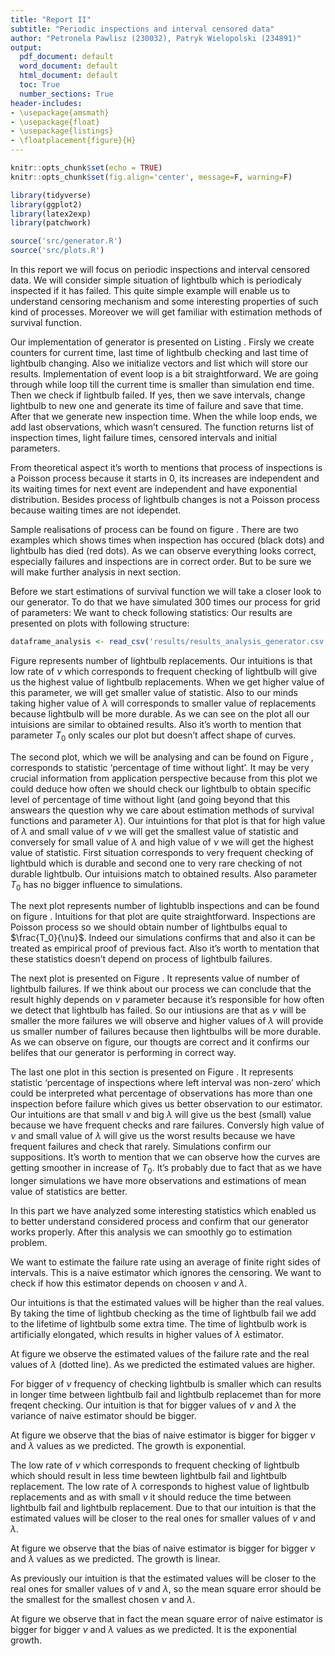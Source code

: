 ---
title: "Report II"
subtitle: "Periodic inspections and interval censored data"
author: "Petronela Pawlisz (230032), Patryk Wielopolski (234891)"
output:
  pdf_document: default
  word_document: default
  html_document: default
  toc: True
  number_sections: True
header-includes:
- \usepackage{amsmath}
- \usepackage{float}
- \usepackage{listings}
- \floatplacement{figure}{H}
---

```{r setup, include=FALSE}
knitr::opts_chunk$set(echo = TRUE)
knitr::opts_chunk$set(fig.align='center', message=F, warning=F) 
```

```{r echo=FALSE}
library(tidyverse)
library(ggplot2)
library(latex2exp)
library(patchwork)

source('src/generator.R')
source('src/plots.R')
```

\section{Introduction}
In this report we will focus on periodic inspections and interval censored data. We will consider simple situation of lightbulb which is periodicaly inspected if it has failed. This quite simple example will enable us to understand censoring mechanism and some interesting properties of such kind of processes. Moreover we will get familiar with estimation methods of survival function.

\section{Generator}
Our implementation of generator is presented on Listing \ref{lst:generator}. Firsly we create counters for current time, last time of lightbulb checking and last time of lightbulb changing. Also we initialize vectors and list which will store our results. Implementation of event loop is a bit straightforward. We are going through while loop till the current time is smaller than simulation end time. Then we check if lightbulb failed. If yes, then we save intervals, change lightbulb to new one and generate its time of failure and save that time. After that we generate new inspection time. When the while loop ends, we add last observations, which wasn't censured. The function returns list of inspection times, light failure times, censored intervals and initial parameters.

\lstinputlisting[language=R, caption=Implementation of generator., label={lst:generator}, captionpos=b]{src/generator.R}

From theoretical aspect it's worth to mentions that process of inspections is a Poisson process because it starts in 0, its increases are independent and its waiting times for next event are independent and have exponential distribution. Besides process of lightbulb changes is not a Poisson process because waiting times are not idependet.

Sample realisations of process can be found on figure \ref{fig:sample}. There are two examples which shows times when inspection has occured (black dots) and lightbulb has died (red dots). As we can observe everything looks correct, especially failures and inspections are in correct order. But to be sure we will make further analysis in next section.

\begin{figure}
```{r echo=FALSE, fig.width=6, fig.height=4.5}
data1 <- generate_censored_data(1, 3, 30)

p1 <- realisation_of_the_process(data1) +
  ggtitle('Sample realistions of the process.') +
  xlim(0, 30)

data2 <- generate_censored_data(1, 3, 30)

p2 <- realisation_of_the_process(data2) +
  theme(axis.text.y = element_blank(),
        legend.position = 'bottom') +
  xlim(0, 30)

p1 / p2
```
\caption{Sample realisation of the process.}
\label{fig:sample}
\end{figure}


\section{Analysis of generator}

Before we start estimations of survival function we will take a closer look to our generator. To do that we have simulated 300 times our process for grid of parameters:
\begin{itemize}
  \item $\lambda$ - $[1, 10]$ with step equal 1,
  \item $\nu$ - $[1, 10]$ with step equal 1,
  \item $T_{0}$ - $[100, 700]$ with step equal 300.
\end{itemize}

We want to check following statistics:
\begin{itemize}
  \item number of lightbulb replacements,
  \item percentage of time without light,
  \item number of lightbulb inspections,
  \item number of lightbulb failures,
  \item percentage of inspections where left interval was non-zero.
\end{itemize}

Our results are presented on plots with following structure:
\begin{itemize}
  \item x-axis contains $\lambda$ - lightbulb failure rate,
  \item y-axis contains value of statistics,
  \item color represents $\nu$ - inspection rate,
  \item grid represents $T_{0}$ value.
\end{itemize}

```{r echo=FALSE}
dataframe_analysis <- read_csv('results/results_analysis_generator.csv')
```

Figure \ref{fig:replacements} represents number of lightbulb replacements. Our intuitions is that low rate of $\nu$ which corresponds to frequent checking of lightbulb will give us the highest value of lightbulb replacements. When we get higher value of this parameter, we will get smaller value of statistic. Also to our minds taking higher value of $\lambda$ will corresponds to smaller value of replacements because lightbulb will be more durable. As we can see on the plot all our intuisions are similar to obtained results. Also it's worth to mention that parameter $T_0$ only scales our plot but doesn't affect shape of curves.

\begin{figure}
```{r echo=FALSE, fig.width=8, fig.height=4}
dataframe_analysis %>% 
  ggplot(aes(x = lambda, y = replacements, group = nu, color = nu)) +
  geom_point() +
  geom_line() +
  facet_grid(~T0) +
  xlab(TeX('$\\lambda$ - lightbulb failure rate')) +
  ylab(TeX('Number of lightbulb replacements.')) +
  ggtitle('Number of lightbulb replacements.') +
  theme_minimal()
```
\caption{Number of lightbulb replacements in setup of different parameters of process. Color represents value of $\nu$ - inspection rate.}
\label{fig:replacements}
\end{figure}

The second plot, which we will be analysing and can be found on Figure \ref{fig:without}, corresponds to statistic 'percentage of time without light'. It may be very crucial information from application perspective because from this plot we could deduce how often we should check our lightbulb to obtain specific level of percentage of time without light (and going beyond that this answears the question why we care about estimation methods of survival functions and parameter $\lambda$). Our intuintions for that plot is that for high value of $\lambda$ and small value of $\nu$ we will get the smallest value of statistic and conversely for small value of $\lambda$ and high value of $\nu$ we will get the highest value of statistic. First situation corresponds to very frequent checking of lightbuld which is durable and second one to very rare checking of not durable lightbulb. Our intuisions match to obtained results. Also parameter $T_0$ has no bigger influence to simulations.

\begin{figure}
```{r echo=FALSE, fig.width=8, fig.height=4}
dataframe_analysis %>% 
  ggplot(aes(x = lambda, y = without, group = nu, color = nu)) +
  geom_point() +
  geom_line() +
  facet_grid(~T0) +
  xlab(TeX('$\\lambda$ - lightbulb failure rate')) +
  ylab(TeX('Percentage of time without light.')) +
  ggtitle('Percentage of time without light.') +
  theme_minimal()
```
\caption{Percentage of time without light in setup of different parameters of process. Color represents value of $\nu$ - inspection rate.}
\label{fig:without}
\end{figure}

The next plot represents number of lightublb inspections and can be found on figure \ref{fig:inspections}. Intuitions for that plot are quite straightforward. Inspections are Poisson process so we should obtain number of lightbulbs equal to $\frac{T_0}{\nu}$. Indeed our simulations confirms that and also it can be treated as empirical proof of previous fact. Also it's worth to mentation that these statistics doesn't depend on process of lightbulb failures.

\begin{figure}
```{r echo=FALSE, fig.width=8, fig.height=4}
dataframe_analysis %>% 
  ggplot(aes(x = lambda, y = inspections, group = nu, color = nu)) +
  geom_point() +
  geom_line() +
  facet_grid(~T0) +
  xlab(TeX('$\\lambda$ - lightbulb failure rate')) +
  ylab(TeX('Number of lightbulb inspections.')) +
  ggtitle('Number of lightbulb inspections.') +
  theme_minimal()
```
\caption{Number of lightbulb inspections in setup of different parameters of process. Color represents value of $\nu$ - inspection rate.}
\label{fig:inspections}
\end{figure}

The next plot is presented on Figure \ref{fig:failures}. It represents value of number of lightbulb failures. If we think about our process we can conclude that the result highly depends on $\nu$ parameter because it's responsible for how often we detect that lightbulb has failed. So our intiusions are that as $\nu$ will be smaller the more failures we will observe and higher values of $\lambda$ will provide us smaller number of failures because then lightbulbs will be more durable. As we can observe on figure, our thougts are correct and it confirms our belifes that our generator is performing in correct way.

\begin{figure}
```{r echo=FALSE, fig.width=8, fig.height=4}
dataframe_analysis %>% 
  ggplot(aes(x = lambda, y = failures, group = nu, color = nu)) +
  geom_point() +
  geom_line() +
  facet_grid(~T0) +
  xlab(TeX('$\\lambda$ - lightbulb failure rate')) +
  ylab(TeX('Number of lightbulb failures.')) +
  ggtitle('Number of lightbulb failures.') +
  theme_minimal()
```
\caption{Number of lightbulb failures in setup of different parameters of process. Color represents value of $\nu$ - inspection rate.}
\label{fig:failures}
\end{figure}

The last one plot in this section is presented on Figure \ref{fig:non-zero}. It represents statistic 'percentage of inspections where left interval was non-zero' which could be interpreted what percentage of observations has more than one inspection before failure which gives us better observation to our estimator. Our intuitions are that small $\nu$ and big $\lambda$ will give us the best (small) value because we have frequent checks and rare failures. Conversly high value of $\nu$ and small value of $\lambda$ will give us the worst results because we have frequent failures and check that rarely. Simulations confirm our suppositions. It's worth to mention that we can observe how the curves are getting smoother in increase of $T_0$. It's probably due to fact that as we have longer simulations we have more observations and estimations of mean value of statistics are better.
\begin{figure}
```{r echo=FALSE, fig.width=8, fig.height=4}
dataframe_analysis %>% 
  ggplot(aes(x = lambda, y = nonzero.left, group = nu, color = nu)) +
  geom_point() +
  geom_line() +
  facet_grid(~T0) +
  xlab(TeX('$\\lambda$ - lightbulb failure rate')) +
  ylab(TeX('Percentage of inspections where left interval was non-zero')) +
  ggtitle('Percentage of inspections where left interval was non-zero.') +
  theme_minimal()
```
\caption{Percentage of inspections where left interval was non-zero in setup of different parameters of process. Color represents value of $\nu$ - inspection rate.}
\label{fig:non-zero}
\end{figure}

In this part we have analyzed some interesting statistics which enabled us to better understand considered process and confirm that our generator works properly. After this analysis we can smoothly go to estimation problem.

\section{Naive estimator}

We want to estimate the failure rate using an average of finite right sides of intervals. This is a naive estimator which ignores the censoring.
We want to check if how this estimator depends on choosen $\nu$ and $\lambda$.

\subsection{Mean of the estimator}

Our intuitions is that the estimated values will be higher than the real values. By taking the time of lightbub checking as the time of lightbulb fail we add to the lifetime of lightbulb some extra time. The time of lightbulb work is artificially elongated, which results in higher values of $\lambda$ estimator.  

At figure \ref{fig:mean_naive} we observe the estimated values of the failure rate and the real values of $\lambda$ (dotted line). As we predicted the estimated values are higher.

\begin{figure}
```{r echo=FALSE, fig.width=8, fig.height=4}
lambda_vector <- seq(1, 10, 1)
nu_vector <- seq(1, 10, 1)
count <- 1:length(lambda_vector)
mc <- seq(1, 100, 1)

means_for_one_generation <- c()
vars_for_one_generation <- c()
bias_for_one_generation <- c()
mean_sq_for_one_generation <- c()
means <- matrix(0,length(lambda_vector),length(lambda_vector))
vars <- matrix(0,length(lambda_vector),length(lambda_vector))
bias <- matrix(0 ,length(lambda_vector),length(lambda_vector))
mean_sq <- matrix(0,length(lambda_vector),length(lambda_vector))

for (i in count){
  for (j in count){
    for (m in mc){
      data <- generate_censored_data(lambda_vector[i], nu_vector[j], 100)
      means_for_one_generation[m] <- mean(data$intervals$right[1:length(data$intervals$right)-1])
      vars_for_one_generation[m] <- var(data$intervals$right[1:length(data$intervals$right)-1])
      bias_for_one_generation[m] <- mean(data$intervals$right[1:length(data$intervals$right)-1] - lambda_vector)
      mean_sq_for_one_generation[m] <- mean((data$intervals$right[1:length(data$intervals$right)-1] - lambda_vector)^2)
    }
    means[i,j] <- mean(means_for_one_generation)
    vars[i,j] <- mean(vars_for_one_generation)
    bias[i,j] <- mean(bias_for_one_generation)
    mean_sq[i,j] <- mean(mean_sq_for_one_generation)
  }
}

p1 <- data.frame(lambda_vector ,means[ ,1])  %>%
  ggplot(aes(x = lambda_vector, y = means[ ,1])) +
  geom_point() +
  geom_line() +
  geom_line(aes(y = lambda_vector), color = "blue", linetype = "dotted") +
  xlab(TeX('$\\lambda$ - lightbulb failure rate')) +
  ylab(TeX('Mean of naive estimator of $\\lambda$')) +
  ggtitle('Changing $\\lambda$, , $\\nu = 1$') +
  theme_minimal()

p2 <- data.frame(nu_vector ,means[1, ])  %>%
  ggplot(aes(x = lambda_vector, y = means[1, ])) +
  geom_point() +
  geom_line() +
  geom_line(aes(y = lambda_vector), color = "blue", linetype = "dotted") +
  xlab(TeX('$\\nu$ - inspection rate')) +
  ylab(TeX('Mean of naive estimator of $\\lambda$')) +
  ggtitle('Changing $\\nu$, $\\lambda = 1$') +
  theme_minimal()

p1 + p2 
```
\caption{Mean of naive estimator of the failure rate.}
\label{fig:mean_naive}
\end{figure}


\subsection{Variance of the estimator}

For bigger of $\nu$ frequency of checking lightbulb is smaller which can results in longer time between lightbulb fail and lightbulb replacemet than for more freqent checking. Our intuition is that for bigger values of $\nu$ and $\lambda$ the variance of naive estimator should be bigger.  

At figure \ref{fig:var_naive} we observe that the bias of naive estimator is bigger for bigger $\nu$ and $\lambda$ values as we predicted. The growth is exponential. 

\begin{figure}
```{r echo=FALSE, fig.width=8, fig.height=4}
p1 <- data.frame(lambda_vector ,vars[ ,1])  %>%
  ggplot(aes(x = lambda_vector, y = vars[ ,1])) +
  geom_point() +
  geom_line() +
  xlab(TeX('$\\lambda$ - lightbulb failure rate')) +
  ylab(TeX('Variance  of naive estimator of $\\lambda$')) +
  ggtitle('Changing $\\lambda$, $\\nu = 1$') +
  theme_minimal()

p2 <- data.frame(nu_vector ,vars[1, ])  %>%
  ggplot(aes(x = lambda_vector, y = vars[1, ])) +
  geom_point() +
  geom_line() +
  xlab(TeX('$\\nu$ - inspection rate')) +
  ylab(TeX('Variance of naive estimator of $\\lambda$')) +
  ggtitle('Changing $\\nu$, $\\lambda = 1$') +
  theme_minimal()

p1 + p2 
```
\caption{Variance of naive estimator of the failure rate.}
\label{fig:var_naive}
\end{figure}

\subsection{Bias of the estimator}

The low rate of $\nu$ which corresponds to frequent checking of lightbulb which should result in less time bewteen lightbulb fail and lightbulb replacement. The low rate of $\lambda$ corresponds to  highest value of lightbulb replacements and as with small $\nu$ it should reduce the time between lightbulb fail and lightbulb replacement. Due to that our intuition is that the estimated values will be closer to the real ones for smaller values of $\nu$ and $\lambda$.  

At figure \ref{fig:bias_naive} we observe that the bias of naive estimator is bigger for bigger $\nu$ and $\lambda$ values as we predicted. The growth is linear. 

\begin{figure}
```{r echo=FALSE, fig.width=8, fig.height=4}
p1 <- data.frame(lambda_vector ,bias[ ,1])  %>%
  ggplot(aes(x = lambda_vector, y = bias[ ,1])) +
  geom_point() +
  geom_line() +
  xlab(TeX('$\\lambda$ - lightbulb failure rate')) +
  ylab(TeX('Bias of naive estimator of $\\lambda$')) +
  ggtitle('Changing $\\lambda$, , $\\nu = 1$') +
  theme_minimal()

p2 <- data.frame(nu_vector ,bias[1, ])  %>%
  ggplot(aes(x = lambda_vector, y = bias[1, ])) +
  geom_point() +
  geom_line() +
  xlab(TeX('$\\nu$ - inspection rate')) +
  ylab(TeX('Bias of naive estimator of $\\lambda$')) +
  ggtitle('Changing $\\nu$, $\\lambda = 1$') +
  theme_minimal()

p1 + p2 
```
\caption{Bias of naive estimator of the failure rate.}
\label{fig:bias_naive}
\end{figure}

\subsection{Mean square error of the estimator}

As previously our intuition is that the estimated values will be closer to the real ones for smaller values of $\nu$ and $\lambda$, so the mean square error should be the smallest for the smallest chosen $\nu$ and $\lambda$.  

At figure \ref{fig:mean_sq_naive} we observe that in fact the mean square error of naive estimator is bigger for bigger $\nu$ and $\lambda$ values as we predicted. It is the exponential growth.

\begin{figure}
```{r echo=FALSE, fig.width=8, fig.height=4}
p1 <- 
data.frame(lambda_vector ,mean_sq[ ,1])  %>%
  ggplot(aes(x = lambda_vector, y = mean_sq[ ,1])) +
  geom_point() +
  geom_line() +
  xlab(TeX('$\\lambda$ - lightbulb failure rate')) +
  ylab(TeX('Mean square error of naive estimator of $\\lambda$')) +
  ggtitle('Changing $\\lambda$, , $\\nu = 1$') +
  theme_minimal()

p2 <- data.frame(nu_vector ,mean_sq[1, ])  %>%
  ggplot(aes(x = lambda_vector, y = mean_sq[1, ])) +
  geom_point() +
  geom_line() +
  xlab(TeX('$\\nu$ - inspection rate')) +
  ylab(TeX('Mean square error of naive estimator of $\\lambda$')) +
  ggtitle('Changing $\\nu$, $\\lambda = 1$') +
  theme_minimal()


p1 + p2 
```
\caption{Mean square error of naive estimator of the failure rate.}
\label{fig:mean_sq_naive}
\end{figure}


